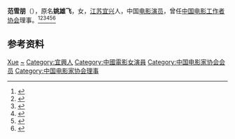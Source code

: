'''范雪朋'''（{{bd|1908年||1974年|}}），原名'''姚雄飞'''，女，[[江苏|江苏]][[宜兴|宜兴]]人，中国[[电影演员|电影演员]]，曾任[[中国电影工作者协会|中国电影工作者协会]]理事。<ref>{{Cite book|title=中国电影电视艺术家辞典|author=何厚桢主编|publisher=中国学术期刊（光盘版）电子杂志社|year=2007|isbn=|location=北京|pages=}}</ref><ref>{{Cite book|title=民国人物大辞典|author=徐友春主编; 蔡鸿源, 周兴培副主编|publisher=河北人民出版社|year=1991|isbn=|location=石家庄|pages=}}</ref><ref>{{Cite book|title=华夏妇女名人词典|author=周行健主编|publisher=华夏出版社|year=1988|isbn=|location=北京|pages=}}</ref><ref>{{Cite book|title=中国妇女名人录|author=薛维维; 慕群|publisher=陕西人民出版社|year=1988|isbn=|location=西安|pages=}}</ref><ref>{{Cite book|title=20世纪中华人物名字号辞典|author=周家珍编著|publisher=法律出版社|year=2000|isbn=9787503628320|location=北京|pages=}}</ref><ref>{{Cite book|title=中国当代艺术界名人录|author=中国名人研究院编; 异天, 戈德主编|publisher=社会科学文献出版社|year=1993|isbn=|location=北京|pages=}}</ref>

== 参考资料 ==
{{reflist}}

{{中国人物小作品}}
{{Navboxes 
| title  = 范雪朋在[[中国电影家协会|中国电影家协会]]的职务
| list1  =
{{中国电影工作者协会第三届理事会}}
}}

{{Authority control}}
{{DEFAULTSORT:Fan范}}
[[Category:范姓|Xue]]
[[Category:姚姓|~]]
[[Category:宜興人|Category:宜興人]]
[[Category:中國電影女演員|Category:中國電影女演員]]
[[Category:中国电影家协会会员|Category:中国电影家协会会员]]
[[Category:中国电影家协会理事|Category:中国电影家协会理事]]